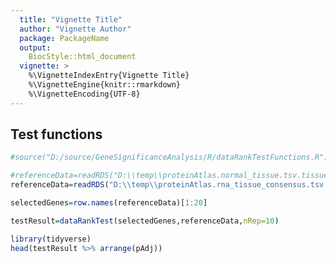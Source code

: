 ```yaml
---
  title: "Vignette Title"
  author: "Vignette Author"
  package: PackageName
  output: 
    BiocStyle::html_document
  vignette: >
    %\VignetteIndexEntry{Vignette Title}
    %\VignetteEngine{knitr::rmarkdown}
    %\VignetteEncoding{UTF-8}  
---
```


## Test functions

```r
#source("D:/source/GeneSignificanceAnalysis/R/dataRankTestFunctions.R")

#referenceData=readRDS("D:\\temp\\proteinAtlas.normal_tissue.tsv.tissue.rds")
referenceData=readRDS("D:\\temp\\proteinAtlas.rna_tissue_consensus.tsv.rds")

selectedGenes=row.names(referenceData)[1:20]

testResult=dataRankTest(selectedGenes,referenceData,nRep=10)

library(tidyverse)
head(testResult %>% arrange(pAdj))

```
